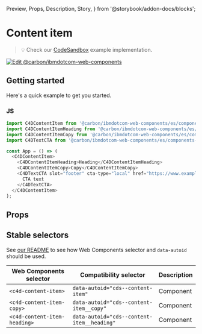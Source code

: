   Preview,
  Props,
  Description,
  Story,
} from '@storybook/addon-docs/blocks';

# Content item

> 💡 Check our
> [CodeSandbox](https://stackblitz.com/github/carbon-design-system/carbon-for-ibm-dotcom/tree/main/packages/web-components/examples/codesandbox/components-react/content-item)
> example implementation.

[![Edit @carbon/ibmdotcom-web-components](https://codesandbox.io/static/img/play-codesandbox.svg)](https://stackblitz.com/github/carbon-design-system/carbon-for-ibm-dotcom/tree/main/packages/web-components/examples/codesandbox/components-react/content-item)

## Getting started

Here's a quick example to get you started.

### JS

```javascript
import C4DContentItem from '@carbon/ibmdotcom-web-components/es/components-react/content-item/content-item';
import C4DContentItemHeading from '@carbon/ibmdotcom-web-components/es/components-react/content-item/content-item-heading';
import C4DContentItemCopy from '@carbon/ibmdotcom-web-components/es/components-react/content-item/content-item-copy';
import C4DTextCTA from '@carbon/ibmdotcom-web-components/es/components-react/cta/text-cta';

const App = () => (
  <C4DContentItem>
    <C4DContentItemHeading>Heading</C4DContentItemHeading>
    <C4DContentItemCopy>Copy</C4DContentItemCopy>
    <C4DTextCTA slot="footer" cta-type="local" href="https://www.example.com">
      CTA text
    </C4DTextCTA>
  </C4DContentItem>
);
```

## Props

<Props of="cds-content-item" />
<Description markdown={markdownContents} />

## Stable selectors

See
[our README](https://github.com/carbon-design-system/carbon-for-ibm-dotcom/tree/main/packages/web-components#stable-selectors-for-analytics-and-integratione2e-testing-in-web-components)
to see how Web Components selector and `data-autoid` should be used.

| Web Components selector      | Compatibility selector                     | Description |
| ---------------------------- | ------------------------------------------ | ----------- |
| `<c4d-content-item>`         | `data-autoid="cds--content-item"`          | Component   |
| `<c4d-content-item-copy>`    | `data-autoid="cds--content-item__copy"`    | Component   |
| `<c4d-content-item-heading>` | `data-autoid="cds--content-item__heading"` | Component   |

<Description markdown={contributing} />
